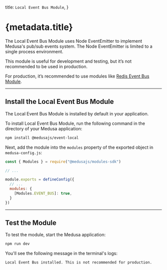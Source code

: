   title: `Local Event Bus Module`,
}

# {metadata.title}

The Local Event Bus Module uses Node EventEmitter to implement Medusa's pub/sub events system. The Node EventEmitter is limited to a single process environment.

This module is useful for development and testing, but it’s not recommended to be used in production.

For production, it’s recommended to use modules like [Redis Event Bus Module](../redis/page.mdx).

---

## Install the Local Event Bus Module

<Note>

The Local Event Bus Module is installed by default in your application.

</Note>

To install Local Event Bus Module, run the following command in the directory of your Medusa application:

```bash npm2yarn
npm install @medusajs/event-local
```

Next, add the module into the `modules` property of the exported object in `medusa-config.js`:

```js title="medusa-config.js"
const { Modules } = require("@medusajs/modules-sdk")

// ...

module.exports = defineConfig({
  // ...
  modules: {
    [Modules.EVENT_BUS]: true,
  }
})
```

---

## Test the Module

To test the module, start the Medusa application:

```bash npm2yarn
npm run dev
```

You'll see the following message in the terminal's logs:

```bash noCopy noReport
Local Event Bus installed. This is not recommended for production.
```
